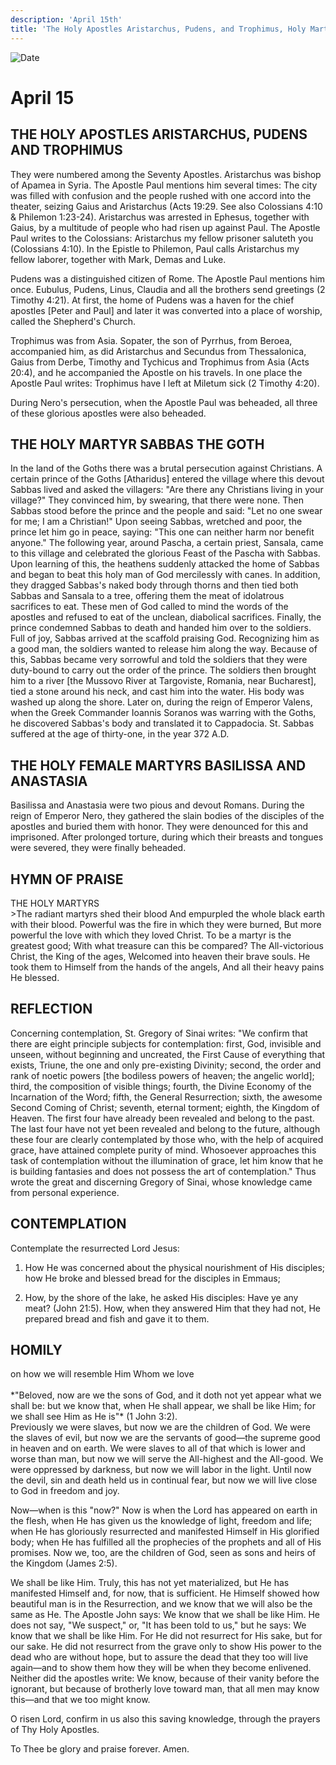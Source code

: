 ```yaml
---
description: 'April 15th'
title: 'The Holy Apostles Aristarchus, Pudens, and Trophimus, Holy Martyr Sabbas the Goth, Holy Martyrs Basilissa and Anastasia'
---
```


<CustomPaginator />
<RunningHead />

<Image src="/title-imprint.png" height={68} width={50} alt="Date" className="title-imprint"/>

# <div id="date">April <Image className="four-dot" src="/four-dot.png" height={15} width={15} alt="" />15</div>

## THE HOLY APOSTLES ARISTARCHUS, PUDENS AND TROPHIMUS

They were numbered among the Seventy Apostles. Aristarchus was bishop of Apamea in Syria. The Apostle Paul mentions him several times: The city was filled with confusion and the people rushed with one accord into the theater, seizing Gaius and Aristarchus (Acts 19:29. See also Colossians 4:10 & Philemon 1:23-24).  Aristarchus was arrested in Ephesus, together with Gaius, by a multitude of people who had risen up against Paul. The Apostle Paul writes to the Colossians: Aristarchus my fellow prisoner saluteth you (Colossians 4:10). In the Epistle to Philemon, Paul calls Aristarchus my fellow laborer, together with Mark, Demas and Luke.

Pudens was a distinguished citizen of Rome. The Apostle Paul mentions him once. Eubulus, Pudens, Linus, Claudia and all the brothers send greetings (2 Timothy 4:21). At first, the home of Pudens was a haven for the chief apostles [Peter and Paul] and later it was converted into a place of worship, called the Shepherd's Church.

Trophimus was from Asia. Sopater, the son of Pyrrhus, from Beroea, accompanied him, as did Aristarchus and Secundus from Thessalonica, Gaius from Derbe, Timothy and Tychicus and Trophimus from Asia (Acts 20:4), and he accompanied the Apostle on his travels. In one place the Apostle Paul writes: Trophimus have I left at Miletum sick (2 Timothy 4:20).

During Nero's persecution, when the Apostle Paul was beheaded, all three of these glorious apostles were also beheaded.

## THE HOLY MARTYR SABBAS THE GOTH

In the land of the Goths there was a brutal persecution against Christians. A certain prince of the Goths [Atharidus] entered the village where this devout Sabbas lived and asked the villagers: "Are there any Christians living in your village?" They convinced him, by swearing, that there were none. Then Sabbas stood before the prince and the people and said: "Let no one swear for me; I am a Christian!" Upon seeing Sabbas, wretched and poor, the prince let him go in peace, saying: "This one can neither harm nor benefit anyone." The following year, around Pascha, a certain priest, Sansala, came to this village and celebrated the glorious Feast of the Pascha with Sabbas. Upon learning of this, the heathens suddenly attacked the home of Sabbas and began to beat this holy man of God mercilessly with canes. In addition, they dragged Sabbas's naked body through thorns and then tied both Sabbas and Sansala to a tree, offering them the meat of idolatrous sacrifices to eat. These men of God called to mind the words of the apostles and refused to eat of the unclean, diabolical sacrifices. Finally, the prince condemned Sabbas to death and handed him over to the soldiers. Full of joy, Sabbas arrived at the scaffold praising God. Recognizing him as a good man, the soldiers wanted to release him along the way. Because of this, Sabbas became very sorrowful and told the soldiers that they were duty-bound to carry out the order of the prince. The soldiers then brought him to a river [the Mussovo River at Targoviste, Romania, near Bucharest], tied a stone around his neck, and cast him into the water. His body was washed up along the shore. Later on, during the reign of Emperor Valens, when the Greek Commander Ioannis Soranos was warring with the Goths, he discovered Sabbas's body and translated it to Cappadocia. St. Sabbas suffered at the age of thirty-one, in the year 372 A.D.

## THE HOLY FEMALE MARTYRS BASILISSA AND ANASTASIA

Basilissa and Anastasia were two pious and devout Romans. During the reign of Emperor Nero, they gathered the slain bodies of the disciples of the apostles and buried them with honor. They were denounced for this and imprisoned. After prolonged torture, during which their breasts and tongues were severed, they were finally beheaded.


## HYMN OF PRAISE
<div style={{textAlign:'center', color:'crimson', fontWeight:'bold'}}>
THE HOLY MARTYRS
</div>
>The radiant martyrs shed their blood  
And empurpled the whole black earth with their blood.  
Powerful was the fire in which they were burned,  
But more powerful the love with which they loved Christ.  
To be a martyr is the greatest good;  
With what treasure can this be compared?  
The All-victorious Christ, the King of the ages,  
Welcomed into heaven their brave souls.  
He took them to Himself from the hands of the angels,  
And all their heavy pains He blessed.  


## REFLECTION

Concerning contemplation, St. Gregory of Sinai writes: "We confirm that there are eight principle subjects for contemplation: first, God, invisible and unseen, without beginning and uncreated, the First Cause of everything that exists, Triune, the one and only pre-existing Divinity; second, the order and rank of noetic powers [the bodiless powers of heaven; the angelic world]; third, the composition of visible things; fourth, the Divine Economy of the Incarnation of the Word; fifth, the General Resurrection; sixth, the awesome Second Coming of Christ; seventh, eternal torment; eighth, the Kingdom of Heaven. The first four have already been revealed and belong to the past. The last four have not yet been revealed and belong to the future, although these four are clearly contemplated by those who, with the help of acquired grace, have attained complete purity of mind. Whosoever approaches this task of contemplation without the illumination of grace, let him know that he is building fantasies and does not possess the art of contemplation." Thus wrote the great and discerning Gregory of Sinai, whose knowledge came from personal experience.


## CONTEMPLATION

Contemplate the resurrected Lord Jesus:

1. How He was concerned about the physical nourishment of His disciples; how He broke and blessed bread for the disciples in Emmaus;

2. How, by the shore of the lake, he asked His disciples: Have ye any meat? (John 21:5). How, when they answered Him that they had not, He prepared bread and fish and gave it to them.


## HOMILY
<div style={{textAlign:'center', color:'crimson', fontWeight:'bold'}}>
on how we will resemble Him Whom we love
</div><br />
<div style={{textAlign:'right'}}>
*"Beloved, now are we the sons of God, and it doth not yet appear what we shall be: but we know that, when He shall appear, we shall be like Him; for we shall see Him as He is"* (1 John 3:2).
</div>
Previously we were slaves, but now we are the children of God. We were the slaves of evil, but now we are the servants of good—the supreme good in heaven and on earth. We were slaves to all of that which is lower and worse than man, but now we will serve the All-highest and the All-good. We were oppressed by darkness, but now we will labor in the light. Until now the devil, sin and death held us in continual fear, but now we will live close to God in freedom and joy.

Now—when is this "now?" Now is when the Lord has appeared on earth in the flesh, when He has given us the knowledge of light, freedom and life; when He has gloriously resurrected and manifested Himself in His glorified body; when He has fulfilled all the prophecies of the prophets and all of His promises. Now we, too, are the children of God, seen as sons and heirs of the Kingdom (James 2:5).

We shall be like Him. Truly, this has not yet materialized, but He has manifested Himself and, for now, that is sufficient. He Himself showed how beautiful man is in the Resurrection, and we know that we will also be the same as He. The Apostle John says: We know that we shall be like Him. He does not say, "We suspect," or, "It has been told to us," but he says: We know that we shall be like Him. For He did not resurrect for His sake, but for our sake. He did not resurrect from the grave only to show His power to the dead who are without hope, but to assure the dead that they too will live again—and to show them how they will be when they become enlivened. Neither did the apostles write: We know, because of their vanity before the ignorant, but because of brotherly love toward man, that all men may know this—and that we too might know.

O risen Lord, confirm in us also this saving knowledge, through the prayers of Thy Holy Apostles.

To Thee be glory and praise forever. Amen.